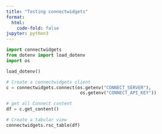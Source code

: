 ```yaml
---
title: "Testing connectwidgets"
format:
  html:
    code-fold: false
jupyter: python3
---
```


```python
import connectwidgets
from dotenv import load_dotenv
import os

load_dotenv()

# Create a connectwidgets client
c = connectwidgets.connect(os.getenv("CONNECT_SERVER"),
                            os.getenv("CONNECT_API_KEY"))

# get all Connect content
df = c.get_content()

# Create a tabular view
connectwidgets.rsc_table(df)
```